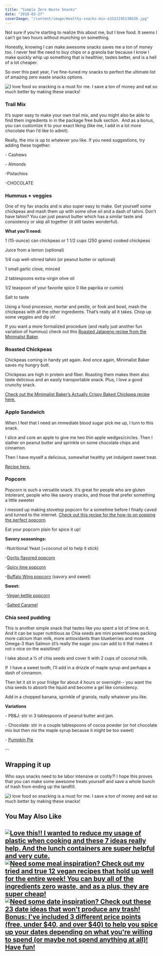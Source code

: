```yaml
---
title: "Simple Zero Waste Snacks"
date: "2018-03-27"
coverImage: "/content/image/Healthy-snacks-min-e1522195138639.jpg"
---
```


Not sure if you’re starting to realize this about me, but I love food. It seems I can’t go two hours without munching on something.

Honestly, knowing I can make awesome snacks saves me a ton of money too. I never feel the need to buy chips or a granola bar because I know I make quickly whip up something that is healthier, tastes better, and is a hell of a lot cheaper.

So over this past year, I've fine-tuned my snacks to perfect the ultimate list of amazing zero waste snacks options.

![I love food so snacking is a must for me. I save a ton of money and eat so much better by making these snacks!](images/Healthy-snacks-min-e1522195138639.jpg)

### Trail Mix

It’s super easy to make your own trail mix, and you might also be able to find them ingredients in in the package free bulk section.  And as a bonus, you can customize it to your exact liking (like me, I add in a lot more chocolate than I’d like to admit).

Really, the mix is up to whatever you like. If you need suggestions, try adding these together:

\- Cashews

\- Almonds

\-Pistachios

\-CHOCOLATE

### Hummus + veggies

One of my fav snacks and is also super easy to make. Get yourself some chickpeas and mash them up with some olive oil and a dash of tahini. Don’t have tahini? You can just peanut butter which has a similar taste and consistency or skip all together (it still tastes wonderful).

**What you’ll need:**

1 (15-ounce) can chickpeas or 1 1/2 cups (250 grams) cooked chickpeas

Juice from a lemon (optional)

1/4 cup well-stirred tahini (or peanut butter or optional)

1 small garlic clove, minced

2 tablespoons extra-virgin olive oil

1/2 teaspoon of your favorite spice (I like paprika or cumin)

Salt to taste

Using a food processor, mortar and pestle, or fook and bowl, mash the chickpeas with all the other ingredients. That’s really all it takes. Chop up some veggies and dip in!

If you want a more formalized procedure (and really just another fun variation of hummus) check out this [Roasted Jalapeno recipe from the Minimalist Baker](https://minimalistbaker.com/roasted-jalapeno-hummus/).

### Roasted Chickpeas

Chickpeas coming in handy yet again. And once again, Minimalist Baker saves my hungry butt.

Chickpeas are high in protein and fiber. Roasting them makes them also taste delicious and an easily transportable snack. Plus, I love a good crunchy snack.

[Check out the Minimalist Baker’s Actually Crispy Baked Chickpea recipe here.](https://minimalistbaker.com/actually-crispy-baked-chickpeas/)

### Apple Sandwich

When I feel that I need an immediate blood sugar pick me up, I turn to this snack.

I slice and core an apple to give me two thin apple wedges/circles. Then I slather on peanut butter and sprinkle on some chocolate chips and cinnamon.

Then I have myself a delicious, somewhat healthy yet indulgent sweet treat.

[Recipe here.](https://www.wholefoodsmarket.com/recipe/apple-sandwiches-granola-and-peanut-butter)

### Popcorn

Popcorn is such a versatile snack. It’s great for people who are gluten intolerant, people who like savory snacks, and those that prefer something a little sweeter

I messed up making stovetop popcorn for a sometime before I finally caved and turned to the internet. [Check out this recipe for the how-to on popping the perfect popcorn](https://www.simplyrecipes.com/recipes/perfect_popcorn/).

Eat your popcorn plain for spice it up!

**Savory seasonings:**

\-Nutritional Yeast (+coconut oil to help it stick)

\-[Dorito flavored popcorn](https://wholenewmom.com/recipes/dorito-flavored-popcorn-dairy-free/#_a5y_p=1225600)

\-[Spicy lime popcorn](https://asimplepantry.com/spicy-cilantro-lime-popcorn/)

\-[Buffalo Wing popcorn](https://www.bonappetit.com/recipe/buffalo-wing-popcorn) (savory and sweet)

**Sweet:**

\-[Vegan kettle popcorn](https://www.brewinghappiness.com/the-perfect-buttery-vegan-kettle-corn/)

\-[Salted Caramel](https://www.fitmittenkitchen.com/homemade-healthy-salted-caramel-popcorn/)

### Chia seed pudding

This is another simple snack that tastes like you spent a lot of time on it. And it can be super nutritious as Chia seeds are mini powerhouses packing more calcium than milk, more antioxidants than blueberries and more Omega-3 than Salmon (it’s really the sugar you can add to it that makes it not o nice on the waistline)!

I take about a ½ of chia seeds and cover it with 2 cups of coconut milk.

If  I have a sweet tooth, I’ll add in a drizzle of maple syrup and perhaps a dash of cinnamon.

Then let it sit in your fridge for about 4 hours or overnight-- you want the chia seeds to absorb the liquid and become a gel like consistency.

Add in a chopped banana, sprinkle of granola, really whatever you like.

**Variations**

\- PB&J: stir in 3 tablespoons of peanut butter and jam.

\- Chocolate: stir in a couple tablespoons of cocoa powder (or hot chocolate mix but then nix the maple syrup because it might be too sweet)

\- [Pumpkin Pie](http://www.foodandwine.com/recipes/pumpkin-pie-chia-seed-pudding)

\--

## Wrapping it up

Who says snacks need to be labor intensive or costly?! I hope this proves that you can make some awesome treats yourself and save a whole bunch of trash from ending up the landfill.

![I love food so snacking is a must for me. I save a ton of money and eat so much better by making these snacks!](images/Snacks-Pin-min.jpg)

## You May Also Like

## [![Love this!! I wanted to reduce my usage of plastic when cooking and these 7 ideas really help. And the lunch containers are super helpful and very cute.](images/lunches-min-697x1024.jpg)](https://pforwords.com/best-lunch-containers-for-a-week-of-zero-waste-lunches/) [![Need some meal inspiration? Check out my tried and true 12 vegan recipes that hold up well for the entire week! You can buy all of the ingredients zero waste, and as a plus, they are super cheap!](images/recipes-pin-min-683x1024.jpg)](https://pforwords.com/12-zero-waste-easy-vegan-recipes-meal-prep/) [![Need some date inspiration? Check out these 23 date ideas that won't produce any trash! Bonus: I've included 3 different price points (free, under $40, and over $40) to help you spice up your dates depending on what you're willing to spend (or maybe not spend anything at all)! Have fun!](images/date-pin-min-1-683x1024.jpg)](https://pforwords.com/23-zero-waste-date-ideas/)
